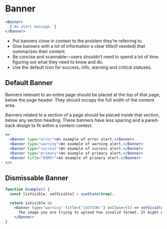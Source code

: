 
# Banner

<Documenter component={Banner}>

```jsx preview
<Banner>
  {'An alert message.'}
</Banner>
```

</Documenter>

* Put banners close in context to the problem they’re referring to.
* Give banners with a lot of information a clear title(if needed) that summarizes their content.
* Be concise and scannable—users shouldn’t need to spend a lot of time figuring out what they need to know and do.
* Use the default icon for success, info, warning and critical statuses.

## Default Banner

Banners relevant to an entire page should be placed at the top of that page, below the page header. They should occupy the full width of the content area.

Banners related to a section of a page should be placed inside that section, below any section heading. These banners have less spacing and a pared-back design to fit within a content context.

```jsx preview
<>
  <Banner type="error">An example of error alert.</Banner>
  <Banner type="warning">An example of warning alert.</Banner>
  <Banner type="success">An example of success alert.</Banner>
  <Banner type="primary">An example of primary alert.</Banner>
  <Banner title="ERRR!">An example of primary alert.</Banner>
</>
```

## Dismissable Banner

```jsx preview
function Example() {
  const [isVisible, setVisible] = useState(true);

  return isVisible &&
    <Banner type="warning" title={'CAUTION!'} onClose={() => setVisible(false)}>
      The image you are trying to upload has invalid format. It might not render well.
    </Banner>
}
```
